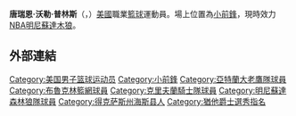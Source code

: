 {{short description|American basketball player}}
{{Multiple issues|
{{Expand language|1=en|time=2021-01-14T02:57:44+00:00}}
{{BLP unsourced|time=2021-01-14T02:57:44+00:00}}
}}
{{noteTA
|G1=NBA
}}

{{Infobox basketball biography
| name = 唐瑞恩·普林斯<br/>Taurean Prince
| image = Taurean Prince (33599620765) (cropped).jpg
| image_size = 250
| caption = 2017年[[亞特蘭大老鷹|亞特蘭大老鷹]]時期的普林斯
| position = [[小前鋒|小前鋒]]
| height_ft = 6
| height_in = 7
| weight_lb = 218
| league = [[National_Basketball_Association|NBA]] 
| team = 明尼蘇達木狼
| number = 12
| nationality = {{USA}}
| birth_date = {{birth date and age|1994|3|22}}
| birth_place = {{USA}}[[德克薩斯州|德州]][[聖馬科斯_(德克薩斯州)|聖馬科斯]]
| high_school = [[Earl_Warren_High_School|Earl Warren]] ([[德克薩斯州|德州]], [[聖安東尼奧_(德克薩斯州)|聖安東尼奧]])
| college = [[貝勒大學|貝勒大學]] (2012–2016)
| draft_year = 2016
| draft_round = 1
| draft_pick = 12
| draft_team = [[猶他爵士|猶他爵士]]
| career_start = 2016
| years1 = {{nbay|2016|start}}–{{nbay|2018|end}}
| team1 = [[亞特蘭大老鷹|亞特蘭大老鷹]]
| years2 = 2016–2017
| team2 = →[[長島籃網|長島籃網]]
| years3 = {{nbay|2019|start}}–{{nbay|2020|end}}
| team3 = [[布魯克林籃網|布魯克林籃網]]
| years4 = {{nbay|2020|end}}
| team4 = [[克里夫蘭騎士|克里夫蘭騎士]]
| years5 = {{nbay|2021|start}}–至今 
| team5 = [[明尼蘇達木狼|明尼蘇達木狼]]
| highlights = 
* First-team All-[[Big_12_Conference|Big 12]] (2016)
* Second-team All-Big 12 (2015)
* Big 12 Sixth Man Award (2015)
| nba_profile = taurean_prince
| bbr = princta02
| medaltemplates =
{{Medal|Country|the {{USA}}}}
{{MedalCompetition|[[Basketball_at_the_Pan_American_Games|Pan American Games]]}}
{{MedalBronze|[[Basketball_at_the_2015_Pan_American_Games_–_Men's_tournament|2015 Toronto]] | [[United_States_men's_national_basketball_team|National team]]}}
}}

'''唐瑞恩·沃勒·普林斯'''（{{lang-en|'''Taurean Waller-Prince'''}}，{{bd|1994年|3月22日}}）[[美國|美國]]職業[[籃球|籃球]]運動員。場上位置為[[小前鋒|小前鋒]]，現時效力[[NBA|NBA]][[明尼蘇達木狼|明尼蘇達木狼]]。

==外部連結==
{{basketballstats |nba=1627752 |bbr=p/princta02}}

{{明尼苏达森林狼现时球员名单}}
{{2016 NBA Draft}}

{{DEFAULTSORT:Prince, Taurean}}
[[Category:美国男子篮球运动员|Category:美国男子篮球运动员]]
[[Category:小前鋒|Category:小前鋒]]
[[Category:亞特蘭大老鷹隊球員|Category:亞特蘭大老鷹隊球員]]
[[Category:布魯克林籃網球員|Category:布魯克林籃網球員]]
[[Category:克里夫蘭騎士隊球員|Category:克里夫蘭騎士隊球員]]
[[Category:明尼蘇達森林狼隊球員|Category:明尼蘇達森林狼隊球員]]
[[Category:得克萨斯州海斯县人|Category:得克萨斯州海斯县人]]
[[Category:猶他爵士選秀指名|Category:猶他爵士選秀指名]]